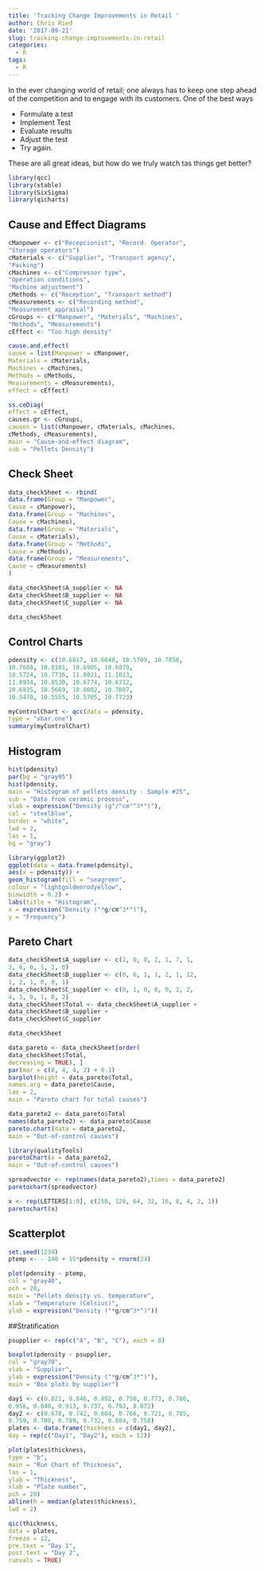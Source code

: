 ```yaml
---
title: 'Tracking Change Improvements in Retail '
author: Chris Ried
date: '2017-09-21'
slug: tracking-change-improvements-in-retail
categories:
  - R
tags:
  - R
---
```



In the ever changing world of retail; one always has to keep one step ahead of the competition and to engage with its customers. One of the best ways 

* Formulate a test
* Implement Test
* Evaluate results
* Adjust the test 
* Try again.  

These are all great ideas, but how do we truly watch tas things get better? 

```r
library(qcc)
library(xtable)
library(SixSigma)
library(qicharts)
```

## Cause and Effect Diagrams 
```r

cManpower <- c("Recepcionist", "Record. Operator",
"Storage operators")
cMaterials <- c("Supplier", "Transport agency",
"Packing")
cMachines <- c("Compressor type",
"Operation conditions",
"Machine adjustment")
cMethods <- c("Reception", "Transport method")
cMeasurements <- c("Recording method",
"Measurement appraisal")
cGroups <- c("Manpower", "Materials", "Machines",
"Methods", "Measurements")
cEffect <- "Too high density"

cause.and.effect(
cause = list(Manpower = cManpower,
Materials = cMaterials,
Machines = cMachines,
Methods = cMethods,
Measurements = cMeasurements),
effect = cEffect)
```

```r
ss.ceDiag(
effect = cEffect,
causes.gr <- cGroups,
causes = list(cManpower, cMaterials, cMachines,
cMethods, cMeasurements),
main = "Cause-and-effect diagram",
sub = "Pellets Density")
```



## Check Sheet
```r
data_checkSheet <- rbind(
data.frame(Group = "Manpower",
Cause = cManpower),
data.frame(Group = "Machines",
Cause = cMachines),
data.frame(Group = "Materials",
Cause = cMaterials),
data.frame(Group = "Methods",
Cause = cMethods),
data.frame(Group = "Measurements",
Cause = cMeasurements)
)

data_checkSheet$A_supplier <- NA
data_checkSheet$B_supplier <- NA
data_checkSheet$C_supplier <- NA
```



```r

data_checkSheet
```

## Control Charts

```r
pdensity <- c(10.6817, 10.6040, 10.5709, 10.7858,
10.7668, 10.8101, 10.6905, 10.6079,
10.5724, 10.7736, 11.0921, 11.1023,
11.0934, 10.8530, 10.6774, 10.6712,
10.6935, 10.5669, 10.8002, 10.7607,
10.5470, 10.5555, 10.5705, 10.7723)

myControlChart <- qcc(data = pdensity,
type = "xbar.one")
summary(myControlChart)
```

## Histogram 
```r
hist(pdensity)
par(bg = "gray95")
hist(pdensity,
main = "Histogram of pellets density - Sample #25",
sub = "Data from ceramic process",
xlab = expression("Density (g"/"cm"^3*")"),
col = "steelblue",
border = "white",
lwd = 2,
las = 1,
bg = "gray")
```

```r
library(ggplot2)
ggplot(data = data.frame(pdensity),
aes(x = pdensity)) +
geom_histogram(fill = "seagreen",
colour = "lightgoldenrodyellow",
binwidth = 0.2) +
labs(title = "Histogram",
x = expression("Density ("*g/cm^3*")"),
y = "Frequency")
```
## Pareto Chart 
```r
data_checkSheet$A_supplier <- c(2, 0, 0, 2, 1, 7, 1,
3, 6, 0, 1, 2, 0)
data_checkSheet$B_supplier <- c(0, 0, 1, 1, 2, 1, 12,
1, 2, 1, 0, 0, 1)
data_checkSheet$C_supplier <- c(0, 1, 0, 6, 0, 2, 2,
4, 3, 0, 1, 0, 2)
data_checkSheet$Total <- data_checkSheet$A_supplier +
data_checkSheet$B_supplier +
data_checkSheet$C_supplier

data_checkSheet
```
```r
data_pareto <- data_checkSheet[order(
data_checkSheet$Total,
decreasing = TRUE), ]
par(mar = c(8, 4, 4, 2) + 0.1)
barplot(height = data_pareto$Total,
names.arg = data_pareto$Cause,
las = 2,
main = "Pareto chart for total causes")
```

```r
data_pareto2 <- data_pareto$Total
names(data_pareto2) <- data_pareto$Cause
pareto.chart(data = data_pareto2,
main = "Out-of-control causes")
```

```r
library(qualityTools)
paretoChart(x = data_pareto2,
main = "Out-of-control causes")
```

```r
spreadvector <- rep(names(data_pareto2),times = data_pareto2)
paretochart(spreadvector)

x <- rep(LETTERS[1:9], c(256, 128, 64, 32, 16, 8, 4, 2, 1))
paretochart(x)
```
## Scatterplot
```r
set.seed(1234)
ptemp <- - 140 + 15*pdensity + rnorm(24)

plot(pdensity ~ ptemp,
col = "gray40",
pch = 20,
main = "Pellets density vs. temperature",
xlab = "Temperature (Celsius)",
ylab = expression("Density ("*g/cm^3*")"))
```
##Stratification

```r
psupplier <- rep(c("A", "B", "C"), each = 8)

boxplot(pdensity ~ psupplier,
col = "gray70",
xlab = "Supplier",
ylab = expression("Density ("*g/cm^3*")"),
main = "Box plots by supplier")
```
```r
day1 <- c(0.821, 0.846, 0.892, 0.750, 0.773, 0.786,
0.956, 0.840, 0.913, 0.737, 0.793, 0.872)
day2 <- c(0.678, 0.742, 0.684, 0.766, 0.721, 0.785,
0.759, 0.708, 0.789, 0.732, 0.804, 0.758)
plates <- data.frame(thickness = c(day1, day2),
day = rep(c("Day1", "Day2"), each = 12))

plot(plates$thickness,
type = "b",
main = "Run Chart of Thickness",
las = 1,
ylab = "Thickness",
xlab = "Plate number",
pch = 20)
abline(h = median(plates$thickness),
lwd = 2)
```
```r
qic(thickness,
data = plates,
freeze = 12,
pre.text = "Day 1",
post.text = "Day 2",
runvals = TRUE)
```

